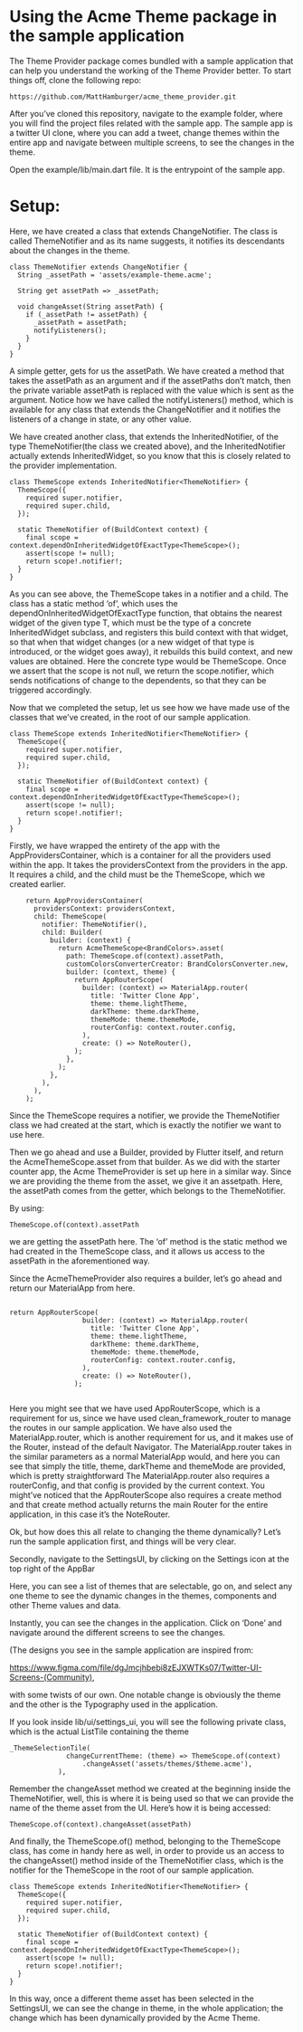# Using the Acme Theme package in the sample application

The Theme Provider package comes bundled with a sample application that can help you understand the working of the Theme Provider better. To start things off, clone the following repo: 

```
https://github.com/MattHamburger/acme_theme_provider.git
```

After you’ve cloned this repository, navigate to the example folder, where you will find the project files related with the sample app.
The sample app is a twitter UI clone, where you can add a tweet, change themes within the entire app and navigate between multiple screens, to see the changes in the theme.

Open the example/lib/main.dart file. It is the entrypoint of the sample app.

# Setup:

Here, we have created a class that extends ChangeNotifier. The class is called ThemeNotifier and as its name suggests, it notifies its descendants about the changes in the theme.

```
class ThemeNotifier extends ChangeNotifier {
  String _assetPath = 'assets/example-theme.acme';

  String get assetPath => _assetPath;

  void changeAsset(String assetPath) {
    if (_assetPath != assetPath) {
      _assetPath = assetPath;
      notifyListeners();
    }
  }
}

```

A simple getter, gets for us the assetPath.
We have created a method that takes the assetPath as an argument and if the assetPaths don’t match, then the private variable assetPath is replaced with the value which is sent as the argument. Notice how we have called the notifyListeners() method, which is available for any class that extends the ChangeNotifier and it notifies the listeners of a change in state, or any other value.

We have created another class, that extends the InheritedNotifier, of the type ThemeNotifier(the class we created above), and the InheritedNotifier actually extends InheritedWidget, so you know that this is closely related to the provider implementation.

```
class ThemeScope extends InheritedNotifier<ThemeNotifier> {
  ThemeScope({
    required super.notifier,
    required super.child,
  });

  static ThemeNotifier of(BuildContext context) {
    final scope = context.dependOnInheritedWidgetOfExactType<ThemeScope>();
    assert(scope != null);
    return scope!.notifier!;
  }
}
```

As you can see above, the ThemeScope takes in a notifier and a child. 
The class has a static method ‘of’, which uses the dependOnInheritedWidgetOfExactType function, that obtains the nearest widget of the given type T, which must be the type of a concrete InheritedWidget subclass, and registers this build context with that widget, so that when that widget changes (or a new widget of that type is introduced, or the widget goes away), it rebuilds this build context, and new values are obtained. Here the concrete type would be ThemeScope. Once we assert that the scope is not null, we return the scope.notifier, which sends notifications of change to the dependents, so that they can be triggered accordingly.

Now that we completed the setup, let us see how we have made use of the classes that we’ve created, in the root of our sample application.
 
```
class ThemeScope extends InheritedNotifier<ThemeNotifier> {
  ThemeScope({
    required super.notifier,
    required super.child,
  });

  static ThemeNotifier of(BuildContext context) {
    final scope = context.dependOnInheritedWidgetOfExactType<ThemeScope>();
    assert(scope != null);
    return scope!.notifier!;
  }
}
```

Firstly, we have wrapped the entirety of the app with the AppProvidersContainer, which is a container for all the providers used within the app. It takes the providersContext from the providers in the app. It requires a child, and the child must be the ThemeScope, which we created earlier.

```
    return AppProvidersContainer(
      providersContext: providersContext,
      child: ThemeScope(
        notifier: ThemeNotifier(),
        child: Builder(
          builder: (context) {
            return AcmeThemeScope<BrandColors>.asset(
              path: ThemeScope.of(context).assetPath,
              customColorsConverterCreator: BrandColorsConverter.new,
              builder: (context, theme) {
                return AppRouterScope(
                  builder: (context) => MaterialApp.router(
                    title: 'Twitter Clone App',
                    theme: theme.lightTheme,
                    darkTheme: theme.darkTheme,
                    themeMode: theme.themeMode,
                    routerConfig: context.router.config,
                  ),
                  create: () => NoteRouter(),
                );
              },
            );
          },
        ),
      ),
    );
```

Since the ThemeScope requires a notifier, we provide the ThemeNotifier class we had created at the start, which is exactly the notifier we want to use here.

Then we go ahead and use a Builder, provided by Flutter itself, and return the AcmeThemeScope.asset from that builder.
As we did with the starter counter app, the Acme ThemeProvider is set up here in a similar way. Since we are providing the theme from the asset, we give it an assetpath. Here, the assetPath comes from the getter, which belongs to the ThemeNotifier. 

By using: 

```
ThemeScope.of(context).assetPath 
```

we are getting the assetPath here. The ‘of’ method is the static method we had created in the ThemeScope class, and it allows us access to the assetPath in the aforementioned way.

Since the AcmeThemeProvider also requires a builder, let’s go ahead and return our MaterialApp from here.

```

return AppRouterScope(
                  builder: (context) => MaterialApp.router(
                    title: 'Twitter Clone App',
                    theme: theme.lightTheme,
                    darkTheme: theme.darkTheme,
                    themeMode: theme.themeMode,
                    routerConfig: context.router.config,
                  ),
                  create: () => NoteRouter(),
                );
                
```

Here you might see that we have used AppRouterScope, which is a requirement for us, since we have used clean_framework_router to manage the routes in our sample application. We have also used the MaterialApp.router, which is another requirement for us, and it makes use of the Router, instead of the default Navigator.
The MaterialApp.router takes in the similar parameters as a normal MaterialApp would, and here you can see that simply the title, theme, darkTheme and themeMode are provided, which is pretty straightforward 
The MaterialApp.router also requires a routerConfig, and that config is provided by the current context.
You might’ve noticed that the AppRouterScope also requires a create method and that create method actually returns the main Router for the entire application, in this case it’s the NoteRouter. 

Ok, but how does this all relate to changing the theme dynamically? Let’s run the sample application first, and things will be very clear.


Secondly, navigate to the SettingsUI, by clicking on the Settings icon at the top right of the AppBar

Here, you can see a list of themes that are selectable, go on, and select any one theme to see the dynamic changes in the themes, components and other Theme values and data.

Instantly, you can see the changes in the application. Click on ‘Done’ and navigate around the different screens to see the changes.

(The designs you see in the sample application are inspired from: 

https://www.figma.com/file/dgJmcjhbebi8zEJXWTKs07/Twitter-UI-Screens-(Community),

with some twists of our own. One notable change is obviously the theme and the other is the Typography used in the application.


If you look inside lib/ui/settings_ui, you will see the following private class, which is the actual ListTile containing the theme


```
_ThemeSelectionTile(
              changeCurrentTheme: (theme) => ThemeScope.of(context)
                  .changeAsset('assets/themes/$theme.acme'),
            ),
 ```
 
Remember the changeAsset method we created at the beginning inside the ThemeNotifier, well, this is where it is being used so that we can provide the name of the theme asset from the UI. 
Here’s how it is being accessed:

```
ThemeScope.of(context).changeAsset(assetPath)
```

And finally, the ThemeScope.of() method, belonging to the ThemeScope class, has come in handy here as well, in order to provide us an access to the changeAsset() method inside of the ThemeNotifier class, which is the notifier for the ThemeScope in the root of our sample application.

```
class ThemeScope extends InheritedNotifier<ThemeNotifier> {
  ThemeScope({
    required super.notifier,
    required super.child,
  });

  static ThemeNotifier of(BuildContext context) {
    final scope = context.dependOnInheritedWidgetOfExactType<ThemeScope>();
    assert(scope != null);
    return scope!.notifier!;
  }
}
```

In this way, once a different theme asset has been selected in the SettingsUI, we can see the change in theme, in the whole application; the change which has been dynamically provided by  the Acme Theme.
            



